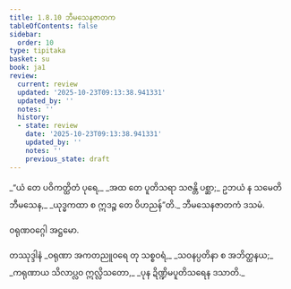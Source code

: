 ```yaml
---
title: 1.8.10 ဘီမသေနဇာတက
tableOfContents: false
sidebar:
  order: 10
type: tipitaka
basket: su
book: ja1
review:
  current: review
  updated: '2025-10-23T09:13:38.941331'
  updated_by: ''
  notes: ''
  history:
  - state: review
    date: '2025-10-23T09:13:38.941331'
    updated_by: ''
    notes: ''
    previous_state: draft
---
```



<ReviewStatus review={frontmatter.review} showDetails={true} />

<HypothesisAnnotation frontmatter={frontmatter} />

<DynamicBreadcrumb />

<Division number="80" book="ja1" e="ch" v="22" p="19">

<Paragraph number="176" type="verses" book="ja1">
_“ယံ တေ ပဝိကတ္ထိတံ ပုရေ,_  
_အထ တေ ပူတိသရာ သဇန္တိ ပစ္ဆာ;_  
ဥဘယံ န သမေတိ ဘီမသေန,_  
_ယုဒ္ဓကထာ စ ဣဒဉ္စ တေ ဝိဟညန်”တိ._  


</Paragraph>
</Division>

<Paragraph number="177" type="center" book="ja1">
ဘီမသေနဇာတကံ ဒသမံ.

  
ဝရုဏဝဂ္ဂေါ အဋ္ဌမော.



</Paragraph>

<Paragraph number="178" type="center" book="ja1">
တဿုဒ္ဒါနံ


</Paragraph>

<Paragraph number="179" type="verses" book="ja1">
_ဝရုဏာ အကတညူဝရေ တု သစ္စဝရံ,_  
_သဝနပ္ပတိနာ စ အဘိတ္ထနယ;_  
_ကရုဏာယ သိလာပ္လဝ ဣလ္လိသတော,_  
_ပုန ဍိဏ္ဍိမပူတိသရေန ဒသာတိ._
</Paragraph>